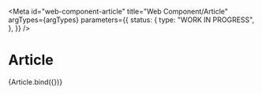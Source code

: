 <!-- @license CC0-1.0 -->


<Meta
  id="web-component-article"
  title="Web Component/Article"
  argTypes={argTypes}
  parameters={{
    status: {
      type: "WORK IN PROGRESS",
    },
  }}
/>

# Article

<Canvas>
  <Story name="Default" args={defaultArgs}>
    {Article.bind({})}
  </Story>
</Canvas>

<ArgsTable story="Default" />
